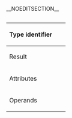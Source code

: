 __NOEDITSECTION__
=={{{name}}}==

{|
|-
! style="text-align:left; padding-right: 20px;" | Type&nbsp;identifier
| <code>
{{{type}}}
</code>
|-
! style="text-align:left; padding-right: 20px;" | Result
|
{{{result}}}
|-
! style="text-align:left; padding-right: 20px;" | Attributes
|
{{{attributes}}}
|-
! style="text-align:left; padding-right: 20px;" | Operands
|
{{{operands}}}
|}